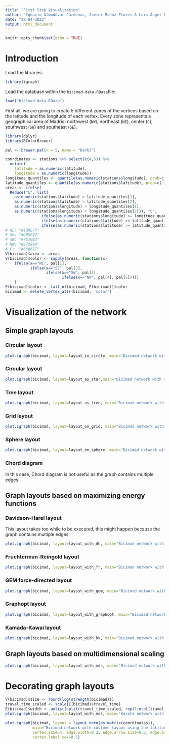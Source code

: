 ```yaml
---
title: "First Step Visualization"
author: "Ignacio Almodóvar Cárdenas, Javier Muñoz Flores & Luis Ángel Rodríguez García"
date: "22-04-2022"
output: html_document
---
```


```r
knitr::opts_chunk$set(echo = TRUE)
```

# Introduction

Load the libraries:

```r
library(igraph)
```

Load the database within the `bicimad-data.RData`file:

```r
load("bicimad-data.RData")
```

First all, we are going to create 5 different zones of the vertices based on the latitude and the longitude of each vertex. Every zone represents a geographical area of Madrid: northwest (`NW`), northeast (`NE`), center (`C`), southwest (`SW`) and southeast (`SE`).

```r
library(dplyr)
library(RColorBrewer)

pal <- brewer.pal(n = 5, name = "Dark2")

coordinates <- stations %>% select(c(4,5)) %>% 
  mutate(
    latitude = as.numeric(latitude),
    longitude = as.numeric(longitude))
longitude_quantiles <- quantile(as.numeric(stations$longitude), prob=c(.30,.70))
latitude_quantiles <- quantile(as.numeric(stations$latitude), prob=c(.30,.70))
areas <- ifelse(
  Reduce("&", list(
    as.numeric(stations$latitude) > latitude_quantiles[1], 
    as.numeric(stations$latitude) < latitude_quantiles[2], 
    as.numeric(stations$longitude) > longitude_quantiles[1], 
    as.numeric(stations$longitude) < longitude_quantiles[2])), "C", 
                ifelse(as.numeric(stations$longitude) >= longitude_quantiles[2], 
                ifelse(as.numeric(stations$latitude) >= latitude_quantiles[2], 'NE', 'SE'),
                ifelse(as.numeric(stations$latitude) >= latitude_quantiles[2], 'NW', 'SW')))
# NE: "#1B9E77"
# SE: "#D95F02"
# SW: "#7570B3"
# NW: "#E7298A"
# C:  "#66A61E"
V(bicimad)$area <- areas
V(bicimad)$color <- sapply(areas, function(x) 
    ifelse(x=="NE", pal[1],
           ifelse(x=="SE", pal[2], 
                  ifelse(x=="SW", pal[3], 
                         ifelse(x=="NW", pal[4], pal[5]))))
    )
E(bicimad)$color <- tail_of(bicimad, E(bicimad))$color
bicimad <- delete_vertex_attr(bicimad, 'color')
```

# Visualization of the network

## Simple graph layouts

### Circular layout

```r
plot.igraph(bicimad, layout=layout_in_circle, main="Bicimad network with circular layout", vertex.size=4, edge.width=0.2, edge.arrow.size=0.3, edge.arrow.width=1, vertex.label.cex=0.5)
```

### Circular layout

```r
plot.igraph(bicimad, layout=layout_as_star,main="Bicimad network with star layout", vertex.size=4, edge.width=0.2, edge.arrow.size=0.3, edge.arrow.width=1, vertex.label.cex=0.5)
```

### Tree layout

```r
plot.igraph(bicimad, layout=layout_as_tree, main="Bicimad network with tree layout", vertex.size=4, edge.width=0.2, edge.arrow.size=0.3, edge.arrow.width=1, vertex.label.cex=0.5)
```

### Grid layout

```r
plot.igraph(bicimad, layout=layout_on_grid, main="Bicimad network with grid layout", vertex.size=4, edge.width=0.2, edge.arrow.size=0.3, edge.arrow.width=1, vertex.label.cex=0.5)
```

### Sphere layout

```r
plot.igraph(bicimad, layout=layout_on_sphere, main="Bicimad network with sphere layout", vertex.size=4, edge.width=0.2, edge.arrow.size=0.3, edge.arrow.width=1, vertex.label.cex=0.5)
```

### Chord diagram

In this case, Chord diagram is not useful as the graph contains multiple edges.

## Graph layouts based on maximizing energy functions

### Davidson-Harel layout

This layout takes too while to be executed, this might happen because the graph contains multiple edges

```r
plot.igraph(bicimad, layout=layout_with_dh, main="Bicimad network with Davidson-Harel layout", vertex.size=8, vertex.label.cex=0.6)
```


### Fruchterman-Reingold layout

```r
plot.igraph(bicimad, layout=layout_with_fr, main="Bicimad network with Fruchterman-Reingold layout", vertex.size=8, vertex.label.cex=0.6)
```

### GEM force-directed layout

```r
plot.igraph(bicimad, layout=layout_with_gem, main="Bicimad network with GEM force-directed layout", vertex.size=8, vertex.label.cex=0.6)
```

### Graphopt layout

```r
plot.igraph(bicimad, layout=layout_with_graphopt, main="Bicimad network with graphopt layout", vertex.size=8, vertex.label.cex=0.6)
```

### Kamada-Kawai layout

```r
plot.igraph(bicimad, layout=layout_with_kk, main="Bicimad network with Kamada-Kawai layout", vertex.size=8, vertex.label.cex=0.6)
```

## Graph layouts based on multidimensional scaling

```r
plot.igraph(bicimad, layout=layout_with_mds, main="Bicimad network with multidimensional scaling layout", vertex.size=8, vertex.label.cex=0.6)
```

# Decorating graph layouts

```r
V(bicimad)$size <- round(log(strength(bicimad)))
travel_time_scaled <- scale(E(bicimad)$travel_time)
E(bicimad)$width <- unlist(split(travel_time_scaled, rep(1:ncol(travel_time_scaled), each = nrow(travel_time_scaled))))+1
plot.igraph(bicimad, layout=layout_with_mds, main="Karate network with Muldimensional layout")
```

```r
plot.igraph(bicimad, layout = layout.norm(as.matrix(coordinates)),
            main="Bicimad network with custome layout using the latitude and the longitude",
            vertex.size=4, edge.width=0.2, edge.arrow.size=0.3, edge.arrow.width=1,
            vertex.label.cex=0.5)
```
